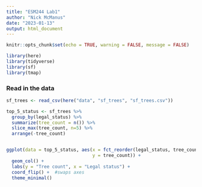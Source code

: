 ```yaml
---
title: "ESM244 Lab1"
author: "Nick McManus"
date: "2023-01-13"
output: html_document
---
```


```r
knitr::opts_chunk$set(echo = TRUE, warning = FALSE, message = FALSE)

library(here)
library(tidyverse)
library(sf)
library(tmap)
```


### Read in the data

```r
sf_trees <- read_csv(here("data", "sf_trees", "sf_trees.csv"))

top_5_status <- sf_trees %>% 
  group_by(legal_status) %>% 
  summarize(tree_count = n()) %>% 
  slice_max(tree_count, n=5) %>% 
  arrange(-tree_count)


ggplot(data = top_5_status, aes(x = fct_reorder(legal_status, tree_count),
                                y = tree_count)) +
  geom_col() +
  labs(y = "Tree count", x = "Legal status") +
  coord_flip() +  #swaps axes
  theme_minimal()

```




